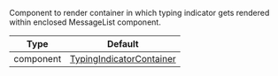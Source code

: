 Component to render container in which typing indicator gets rendered within enclosed MessageList component.

| Type      | Default                                                                                                                                                       |
| --------- | ------------------------------------------------------------------------------------------------------------------------------------------------------------- |
| component | [TypingIndicatorContainer](https://github.com/GetStream/stream-chat-react-native/blob/master/package/src/components/MessageList/TypingIndicatorContainer.tsx) |
